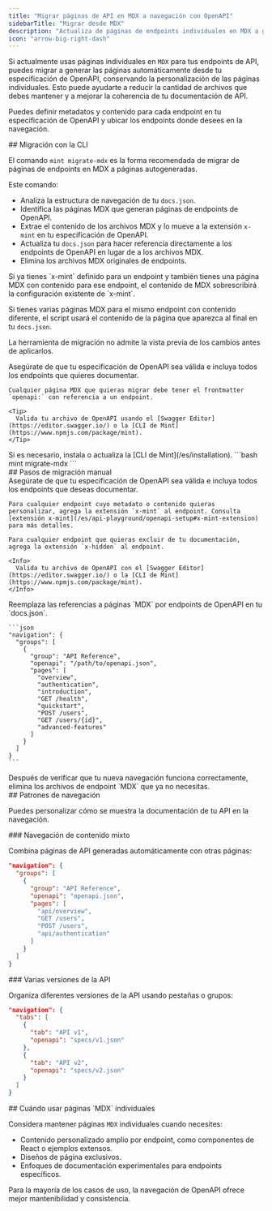 ```yaml
---
title: "Migrar páginas de API en MDX a navegación con OpenAPI"
sidebarTitle: "Migrar desde MDX"
description: "Actualiza de páginas de endpoints individuales en MDX a generación automática con OpenAPI y navegación flexible"
icon: "arrow-big-right-dash"
---
```


Si actualmente usas páginas individuales en `MDX` para tus endpoints de API, puedes migrar a generar las páginas automáticamente desde tu especificación de OpenAPI, conservando la personalización de las páginas individuales. Esto puede ayudarte a reducir la cantidad de archivos que debes mantener y a mejorar la coherencia de tu documentación de API.

Puedes definir metadatos y contenido para cada endpoint en tu especificación de OpenAPI y ubicar los endpoints donde desees en la navegación.

<div id="cli-migration">
  ## Migración con la CLI
</div>

El comando `mint migrate-mdx` es la forma recomendada de migrar de páginas de endpoints en MDX a páginas autogeneradas.

Este comando:

* Analiza la estructura de navegación de tu `docs.json`.
* Identifica las páginas MDX que generan páginas de endpoints de OpenAPI.
* Extrae el contenido de los archivos MDX y lo mueve a la extensión `x-mint` en tu especificación de OpenAPI.
* Actualiza tu `docs.json` para hacer referencia directamente a los endpoints de OpenAPI en lugar de a los archivos MDX.
* Elimina los archivos MDX originales de endpoints.

<Info>
  Si ya tienes `x-mint` definido para un endpoint y también tienes una página MDX con contenido para ese endpoint, el contenido de MDX sobrescribirá la configuración existente de `x-mint`.

  Si tienes varias páginas MDX para el mismo endpoint con contenido diferente, el script usará el contenido de la página que aparezca al final en tu `docs.json`.

  La herramienta de migración no admite la vista previa de los cambios antes de aplicarlos.
</Info>

<Steps>
  <Step title="Prepara tu especificación de OpenAPI.">
    Asegúrate de que tu especificación de OpenAPI sea válida e incluya todos los endpoints que quieres documentar.

    Cualquier página MDX que quieras migrar debe tener el frontmatter `openapi:` con referencia a un endpoint.

    <Tip>
      Valida tu archivo de OpenAPI usando el [Swagger Editor](https://editor.swagger.io/) o la [CLI de Mint](https://www.npmjs.com/package/mint).
    </Tip>
  </Step>

  <Step title="Instala la CLI de Mint">
    Si es necesario, instala o actualiza la [CLI de Mint](/es/installation).
  </Step>

  <Step title="Ejecuta el comando de migración.">
    ```bash
    mint migrate-mdx
    ```
  </Step>
</Steps>

<div id="manual-migration-steps">
  ## Pasos de migración manual
</div>

<Steps>
  <Step title="Prepara tu especificación de OpenAPI.">
    Asegúrate de que tu especificación de OpenAPI sea válida e incluya todos los endpoints que deseas documentar.

    Para cualquier endpoint cuyo metadato o contenido quieras personalizar, agrega la extensión `x-mint` al endpoint. Consulta [extensión x-mint](/es/api-playground/openapi-setup#x-mint-extension) para más detalles.

    Para cualquier endpoint que quieras excluir de tu documentación, agrega la extensión `x-hidden` al endpoint.

    <Info>
      Valida tu archivo de OpenAPI con el [Swagger Editor](https://editor.swagger.io/) o la [CLI de Mint](https://www.npmjs.com/package/mint).
    </Info>
  </Step>

  <Step title="Actualiza tu estructura de navegación.">
    Reemplaza las referencias a páginas `MDX` por endpoints de OpenAPI en tu `docs.json`.

    ```json
    "navigation": {
      "groups": [
        {
          "group": "API Reference",
          "openapi": "/path/to/openapi.json",
          "pages": [
            "overview",
            "authentication",
            "introduction",
            "GET /health",
            "quickstart", 
            "POST /users",
            "GET /users/{id}",
            "advanced-features"
          ]
        }
      ]
    }
    ```
  </Step>

  <Step title="Elimina los archivos MDX antiguos.">
    Después de verificar que tu nueva navegación funciona correctamente, elimina los archivos de endpoint `MDX` que ya no necesitas.
  </Step>
</Steps>

<div id="navigation-patterns">
  ## Patrones de navegación
</div>

Puedes personalizar cómo se muestra la documentación de tu API en la navegación.

<div id="mixed-content-navigation">
  ### Navegación de contenido mixto
</div>

Combina páginas de API generadas automáticamente con otras páginas:

```json
"navigation": {
  "groups": [
    {
      "group": "API Reference",
      "openapi": "openapi.json",
      "pages": [
        "api/overview",
        "GET /users",
        "POST /users", 
        "api/authentication"
      ]
    }
  ]
}
```

<div id="multiple-api-versions">
  ### Varias versiones de la API
</div>

Organiza diferentes versiones de la API usando pestañas o grupos:

```json
"navigation": {
  "tabs": [
    {
      "tab": "API v1",
      "openapi": "specs/v1.json"
    },
    {
      "tab": "API v2", 
      "openapi": "specs/v2.json"
    }
  ]
}
```

<div id="when-to-use-individual-mdx-pages">
  ## Cuándo usar páginas `MDX` individuales
</div>

Considera mantener páginas `MDX` individuales cuando necesites:

* Contenido personalizado amplio por endpoint, como componentes de React o ejemplos extensos.
* Diseños de página exclusivos.
* Enfoques de documentación experimentales para endpoints específicos.

Para la mayoría de los casos de uso, la navegación de OpenAPI ofrece mejor mantenibilidad y consistencia.
